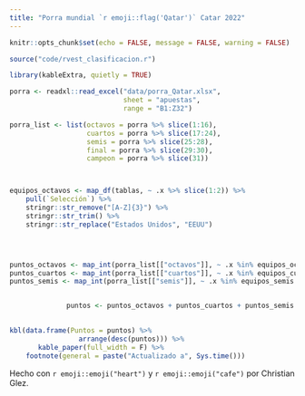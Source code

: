 ```yaml
---
title: "Porra mundial `r emoji::flag('Qatar')` Catar 2022"
---
```


```r

knitr::opts_chunk$set(echo = FALSE, message = FALSE, warning = FALSE)
```

```r


source("code/rvest_clasificacion.r")

library(kableExtra, quietly = TRUE)

porra <- readxl::read_excel("data/porra_Qatar.xlsx",
                            sheet = "apuestas",
                            range = "B1:Z32")

porra_list <- list(octavos = porra %>% slice(1:16),
                   cuartos = porra %>% slice(17:24),
                   semis = porra %>% slice(25:28),
                   final = porra %>% slice(29:30),
                   campeon = porra %>% slice(31))



equipos_octavos <- map_df(tablas, ~ .x %>% slice(1:2)) %>% 
    pull(`Selección`) %>% 
    stringr::str_remove("[A-Z]{3}") %>% 
    stringr::str_trim() %>% 
    stringr::str_replace("Estados Unidos", "EEUU")




puntos_octavos <- map_int(porra_list[["octavos"]], ~ .x %in% equipos_octavos %>% sum)
puntos_cuartos <- map_int(porra_list[["cuartos"]], ~ .x %in% equipos_cuartos %>% sum)*2
puntos_semis <- map_int(porra_list[["semis"]], ~ .x %in% equipos_semis %>% sum)*4


              puntos <- puntos_octavos + puntos_cuartos + puntos_semis
              

kbl(data.frame(Puntos = puntos) %>% 
                 arrange(desc(puntos))) %>% 
       kable_paper(full_width = F) %>% 
    footnote(general = paste("Actualizado a", Sys.time()))
```

Hecho con `r emoji::emoji("heart")` y `r emoji::emoji("cafe")` por Christian Glez.
